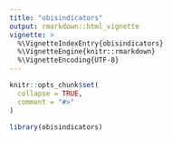 ```yaml
---
title: "obisindicators"
output: rmarkdown::html_vignette
vignette: >
  %\VignetteIndexEntry{obisindicators}
  %\VignetteEngine{knitr::rmarkdown}
  %\VignetteEncoding{UTF-8}
---
```


```r
knitr::opts_chunk$set(
  collapse = TRUE,
  comment = "#>"
)
```

```r
library(obisindicators)
```
